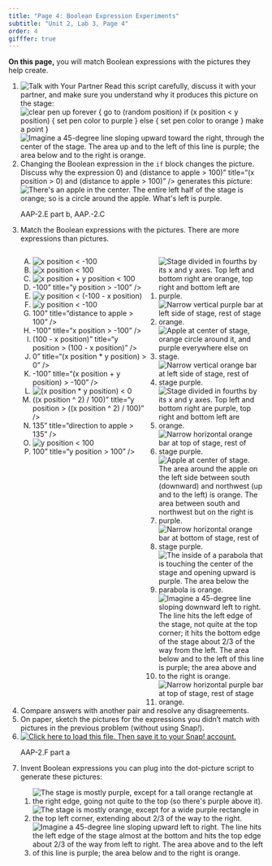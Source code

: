 ```yaml
---
title: "Page 4: Boolean Expression Experiments"
subtitle: "Unit 2, Lab 3, Page 4"
order: 4
gifffer: true
---
```


::: learn
<p><strong>On this page,</strong> you will match Boolean expressions
with the pictures they help create.</p>
:::

::: forYouToDo
<ol>

<li><img src="/img/icons/talk-with-your-partner-mini.png" title="Talk with Your Partner" alt="Talk with Your Partner"/>
Read this script carefully, discuss it with your partner, and make sure
you understand why it produces this picture on the stage:<br />
<img src="/img/2-complexity/dotscript.png" title="clear
pen up
forever {
go to (random position)
if (x position &lt; y position) {
set pen color to purple
} else {
set pen color to orange
}
make a point
}" alt="clear
pen up
forever {
go to (random position)
if (x position &lt; y position) {
set pen color to purple
} else {
set pen color to orange
}
make a point
}" class="indent"/>
<img src="/img/2-complexity/y-gtr-x.png" title=" Imagine a 45-degree line sloping upward toward the right, through the center of the stage. The area up and to the left of this line is purple; the area below and to the right is orange." alt=" Imagine a 45-degree line sloping upward toward the right, through the center of the stage. The area up and to the left of this line is purple; the area below and to the right is orange." class="indent"/></li>

<li>Changing the Boolean expression in the <code>if</code> block changes
the picture. Discuss why the expression 0) and (distance to apple \>
100)" title="(x position \> 0) and (distance to apple \> 100)" /\>
generates this picture:<br />
<img src="/img/2-complexity/apple.png" title="There&apos;s an apple in the center. The entire left half of the stage is orange; so is a circle around the apple. What&apos;s left is purple." alt="There&apos;s an apple in the center. The entire left half of the stage is orange; so is a circle around the apple. What&apos;s left is purple." class="indent"/></li>

::: comment
AAP-2.E part b, AAP.-2.C
:::

<li>

Match the Boolean expressions with the pictures. There are more
expressions than pictures.<br />

::: {style="display: grid; grid-template-columns: auto auto;"}
<div>

<ol type="A">

<li><img src="/img/2-complexity/x-lt--100-script.png" title="x position &lt; -100" alt="x position &lt; -100"/></li>

<li><img src="/img/2-complexity/x-lt-100-script.png" title="x position &lt; 100" alt="x position &lt; 100"/></li>

<li><img src="/img/2-complexity/x+y-lt-100-script.png" title="x position + y position &lt; 100" alt="x position + y position &lt; 100"/></li>

<li>-100" title="y position \> -100" /\></li>

<li><img src="/img/2-complexity/x+y-lt--100-script.png" title="y position &lt; (-100 - x position)" alt="y position &lt; (-100 - x position)"/></li>

<li><img src="/img/2-complexity/y-lt--100-script.png" title="y position &lt; -100" alt="y position &lt; -100"/></li>

<li>100" title="distance to apple \> 100" /\></li>

<li>-100" title="x position \> -100" /\></li>

<li>(100 - x position)" title="y position \> (100 - x position)"
/\></li>

<li>0" title="(x position \* y position) \> 0" /\></li>

<li>-100" title="(x position + y position) \> -100" /\></li>

<li><img src="/img/2-complexity/xy-lt-0-script.png" title="(x position * y position) &lt; 0" alt="(x position * y position) &lt; 0"/></li>

<li>((x position \^ 2) / 100)" title="y position \> ((x position \^ 2) /
100)" /\></li>

<li>135" title="direction to apple \> 135" /\></li>

<li><img src="/img/2-complexity/y-lt-100-script.png" title="y position &lt; 100" alt="y position &lt; 100"/></li>

<li>100" title="y position \> 100" /\></li>

</ol>

</div>

<div>

<ol class="horizontal">

<li><img src="/img/2-complexity/xy-gt-0.png" title="Stage divided in fourths by its x and y axes. Top left and bottom right are orange, top right and bottom left are purple." alt="Stage divided in fourths by its x and y axes. Top left and bottom right are orange, top right and bottom left are purple."/></li>

<li><img src="/img/2-complexity/x-lt--100.png" title="Narrow vertical purple bar at left side of stage, rest of stage orange." alt="Narrow vertical purple bar at left side of stage, rest of stage orange."/></li>

<li><img src="/img/2-complexity/dist-gt-100.png" title="Apple at center of stage, orange circle around it, and purple everywhere else on stage." alt="Apple at center of stage, orange circle around it, and purple everywhere else on stage."/></li>

<li><img src="/img/2-complexity/x-gt-100.png" title="Narrow vertical orange bar at left side of stage, rest of stage purple." alt="Narrow vertical orange bar at left side of stage, rest of stage purple."/></li>

<li><img src="/img/2-complexity/xy-lt-0.png" title="Stage divided in fourths by its x and y axes. Top left and bottom right are purple, top right and bottom left are orange." alt="Stage divided in fourths by its x and y axes. Top left and bottom right are purple, top right and bottom left are orange."/></li>

<li><img src="/img/2-complexity/y-lt-100.png" title="Narrow horizontal orange bar at top of stage, rest of stage purple." alt="Narrow horizontal orange bar at top of stage, rest of stage purple."/></li>

<li><img src="/img/2-complexity/dir-to-apple-gt-135.png" title="Apple at center of stage. The area around the apple on the left side between south (downward) and northwest (up and to the left) is orange.  The area between south and northwest but on the right is purple." alt="Apple at center of stage. The area around the apple on the left side between south (downward) and northwest (up and to the left) is orange.  The area between south and northwest but on the right is purple."/></li>

<li><img src="/img/2-complexity/y-gt--100.png" title="Narrow horizontal orange bar at bottom of stage, rest of stage purple." alt="Narrow horizontal orange bar at bottom of stage, rest of stage purple."/></li>

<li><img src="/img/2-complexity/parabola.png" title="The inside of a parabola that is touching the center of the stage and opening upward is purple. The area below the parabola is orange." alt="The inside of a parabola that is touching the center of the stage and opening upward is purple. The area below the parabola is orange."/></li>

<li><img src="/img/2-complexity/x+y-lt--100.png" title="Imagine a 45-degree line sloping downward left to right.  The line hits the left edge of the stage, not quite at the top corner; it hits the bottom edge of the stage about 2/3 of the way from the left.  The area below and to the left of this line is purple; the area above and to the right is orange." alt="Imagine a 45-degree line sloping downward left to right.  The line hits the left edge of the stage, not quite at the top corner; it hits the bottom edge of the stage about 2/3 of the way from the left.  The area below and to the left of this line is purple; the area above and to the right is orange."/></li>

<li><img src="/img/2-complexity/y-gt-100.png" title="Narrow horizontal purple bar at top of stage, rest of stage orange." alt="Narrow horizontal purple bar at top of stage, rest of stage orange."/></li>

</ol>

</div>
:::

</li>

<li>Compare answers with another pair and resolve any
disagreements.</li>

<li>On paper, sketch the pictures for the expressions you didn't match
with pictures in the previous problem (without using
Snap<em>!</em>).</li>

<li><a href="/prog/2-complexity/U2L3-Dots.xml" class="run"><img src="/img/icons/load-save.png" title="Click here to load this file. Then save it to your Snap! account." alt="Click here to load this file. Then save it to your Snap! account." class="inline"/></a></li>

::: comment
AAP-2.F part a
:::

<li>

Invent Boolean expressions you can plug into the dot-picture script to
generate these pictures:<br />

<ol class="horizontal">

<li><img src="/img/2-complexity/x-lt-100-or-y-gt-100.png" title="The stage is mostly purple, except for a tall orange rectangle at the right edge, going not quite to the top (so there&apos;s purple above it)." alt="The stage is mostly purple, except for a tall orange rectangle at the right edge, going not quite to the top (so there&apos;s purple above it)."/></li>

<li><img src="/img/2-complexity/x-lt-100-and-y-gt-100.png" title="The stage is mostly orange, except for a wide purple rectangle in the top left corner, extending about 2/3 of the way to the right." alt="The stage is mostly orange, except for a wide purple rectangle in the top left corner, extending about 2/3 of the way to the right."/></li>

<li><img src="/img/2-complexity/x-y-lt--100.png" title="Imagine a 45-degree line sloping upward left to right. The line hits the left edge of the stage almost at the bottom and hits the top edge about 2/3 of the way from left to right. The area above and to the left of this line is purple; the area below and to the right is orange." alt="Imagine a 45-degree line sloping upward left to right. The line hits the left edge of the stage almost at the bottom and hits the top edge about 2/3 of the way from left to right. The area above and to the left of this line is purple; the area below and to the right is orange."/></li>

</ol>

<p style="clear: both; height: 0px;">

</p>

</li>

</ol>
:::

